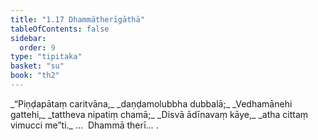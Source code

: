 ```yaml
---
title: "1.17 Dhammātherīgāthā"
tableOfContents: false
sidebar:
  order: 9
type: "tipitaka"
basket: "su"
book: "th2"
---
```



<DynamicBreadcrumb />

<Division number="17" book="th2">

<Paragraph number="34" type="verses" book="th2">
_“Piṇḍapātaṃ caritvāna,_  
_daṇḍamolubbha dubbalā;_  
_Vedhamānehi gattehi,_  
_tattheva nipatiṃ chamā;_  
_Disvā ādīnavaṃ kāye,_  
_atha cittaṃ vimucci me”ti._  


</Paragraph>
</Division>

<Paragraph number="35" type="center" book="th2">
…  Dhammā therī… .
</Paragraph>